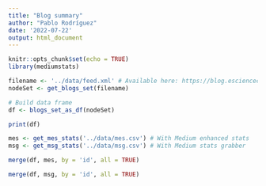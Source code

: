 ```yaml
---
title: "Blog summary"
author: "Pablo Rodríguez"
date: '2022-07-22'
output: html_document
---
```


```r
knitr::opts_chunk$set(echo = TRUE)
library(mediumstats)
```


```r
filename <- '../data/feed.xml' # Available here: https://blog.esciencecenter.nl/feed
nodeSet <- get_blogs_set(filename)

# Build data frame
df <- blogs_set_as_df(nodeSet)

print(df)
```

```r
mes <- get_mes_stats('../data/mes.csv') # With Medium enhanced stats
msg <- get_msg_stats('../data/msg.csv') # With Medium stats grabber
```

```r
merge(df, mes, by = 'id', all = TRUE)
```
```r
merge(df, msg, by = 'id', all = TRUE)
```
